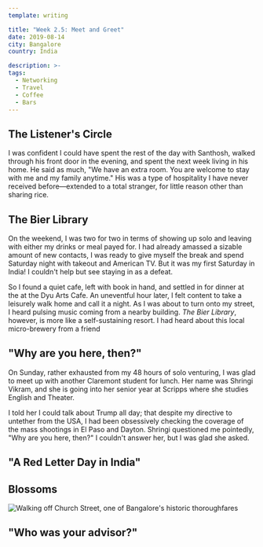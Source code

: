```yaml
---
template: writing

title: "Week 2.5: Meet and Greet"
date: 2019-08-14
city: Bangalore
country: India

description: >-
tags:
  - Networking
  - Travel
  - Coffee
  - Bars
---
```


## The Listener's Circle

I was confident I could have spent the rest of the day with Santhosh, walked through his front door in the evening, and spent the next week living in his home. He said as much, "We have an extra room. You are welcome to stay with me and my family anytime." His was a type of hospitality I have never received before—extended to a total stranger, for little reason other than sharing rice.

## The Bier Library

On the weekend, I was two for two in terms of showing up solo and leaving with either my drinks or meal payed for. I had already amassed a sizable amount of new contacts, I was ready to give myself the break and spend Saturday night with takeout and American TV. But it was my first Saturday in India! I couldn't help but see staying in as a defeat.

So I found a quiet cafe, left with book in hand, and settled in for dinner at the at the Dyu Arts Cafe. An uneventful hour later, I felt content to take a leisurely walk home and call it a night. As I was about to turn onto my street, I heard pulsing music coming from a nearby building. _The Bier Library_, however, is more like a self-sustaining resort. I had heard about this local micro-brewery from a friend

## "Why are you here, then?"

On Sunday, rather exhausted from my 48 hours of solo venturing, I was glad to meet up with another Claremont student for lunch. Her name was Shringi Vikram, and she is going into her senior year at Scripps where she studies English and Theater.

I told her I could talk about Trump all day; that despite my directive to untether from the USA, I had been obsessively checking the coverage of the mass shootings in El Paso and Dayton. Shringi questioned me pointedly, "Why are you here, then?" I couldn't answer her, but I was glad she asked.

## "A Red Letter Day in India"

## Blossoms

![Walking off Church Street, one of Bangalore's historic thoroughfares](../images/IMG_9078.jpg)

## "Who was your advisor?"